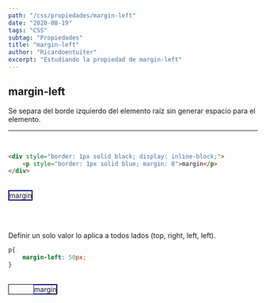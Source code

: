 ```yaml
---
path: "/css/propiedades/margin-left"
date: "2020-08-19"
tags: "CSS"
subtag: "Propiedades"
title: "margin-left"
author: "Ricardoentuiter"
excerpt: "Estudiando la propiedad de margin-left"
---
```


## margin-left
Se separa del borde izquierdo del elemento raíz sin generar espacio para el elemento.

---
<br/>

```html
<div style="border: 1px solid black; display: inline-block;">
    <p style="border: 1px solid blue; margin: 0">margin</p>
</div>
```
<br/>

<div style="border: 1px solid black; display: inline-block;">
    <p style="border: 1px solid blue; margin: 0">margin</p>
</div>

<br/><br/>

Definir un solo valor lo aplica a todos lados (top, right, left, left).

```css
p{
    margin-left: 50px;
}
```
<br/>

<div style="border: 1px solid black; display: inline-block;">
    <p style="border: 1px solid blue; margin: 0; margin-left: 50px;">margin</p>
</div>

<br/><br/>
